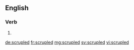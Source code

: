 ==English==

===Verb===
{{head|en}}

# {{en-past of|scruple}}

[[de:scrupled]]
[[fr:scrupled]]
[[mg:scrupled]]
[[sv:scrupled]]
[[vi:scrupled]]